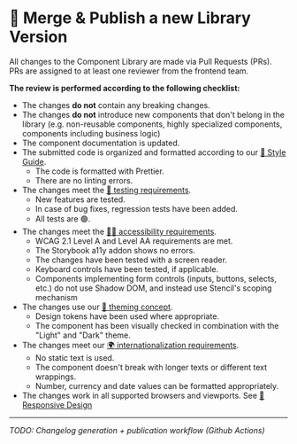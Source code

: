 
<Meta title="Contributions/Merge & Publish" />

# 🏁 Merge & Publish a new Library Version

All changes to the Component Library are made via Pull Requests (PRs). PRs are
assigned to at least one reviewer from the frontend team.

**The review is performed according to the following checklist:**

- The changes **do not** contain any breaking changes.
- The changes **do not** introduce new components that don't belong in the
  library (e.g. non-reusable components, highly specialized components,
  components including business logic)
- The component documentation is updated.
- The submitted code is organized and formatted according to our
  [💅 Style Guide](?path=/docs/requirements-style-guide--page).
  - The code is formatted with Prettier.
  - There are no linting errors.
- The changes meet the
  [🤖 testing requirements](?path=/docs/requirements-testing--page).
  - New features are tested.
  - In case of bug fixes, regression tests have been added.
  - All tests are 🟢.
- The changes meet the
  [🧏‍♀️ accessibility requirements](?path=/docs/requirements-accessibility--page).
  - WCAG 2.1 Level A and Level AA requirements are met.
  - The Storybook a11y addon shows no errors.
  - The changes have been tested with a screen reader.
  - Keyboard controls have been tested, if applicable.
  - Components implementing form controls (inputs, buttons, selects, etc.) do
    not use Shadow DOM, and instead use Stencil's scoping mechanism
- The changes use our
  [🌈 theming concept](?path=/docs/requirements-theming--page).
  - Design tokens have been used where appropriate.
  - The component has been visually checked in combination with the "Light" and
    "Dark" theme.
- The changes meet our
  [🌍 internationalization requirements](?path=/docs/requirements-internationalization--page).
  - No static text is used.
  - The component doesn't break with longer texts or different text wrappings.
  - Number, currency and date values can be formatted appropriately.
- The changes work in all supported browsers and viewports. See
  [📱 Responsive Design](?path=/docs/requirements-responsive-design--page)

<hr />

_TODO: Changelog generation + publication workflow (Github Actions)_
